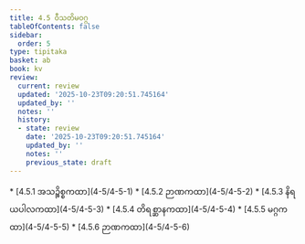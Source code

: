 ```yaml
---
title: 4.5 ဝီသတိမဝဂ္ဂ
tableOfContents: false
sidebar:
  order: 5
type: tipitaka
basket: ab
book: kv
review:
  current: review
  updated: '2025-10-23T09:20:51.745164'
  updated_by: ''
  notes: ''
  history:
  - state: review
    date: '2025-10-23T09:20:51.745164'
    updated_by: ''
    notes: ''
    previous_state: draft
---
```



<ReviewStatus review={frontmatter.review} showDetails={true} />

<HypothesisAnnotation frontmatter={frontmatter} />

<DynamicBreadcrumb />



<TableOfContents book="kv" section="4.5">
* [4.5.1 အသဉ္စိစ္စကထာ](4-5/4-5-1)
* [4.5.2 ဉာဏကထာ](4-5/4-5-2)
* [4.5.3 နိရယပါလကထာ](4-5/4-5-3)
* [4.5.4 တိရစ္ဆာနကထာ](4-5/4-5-4)
* [4.5.5 မဂ္ဂကထာ](4-5/4-5-5)
* [4.5.6 ဉာဏကထာ](4-5/4-5-6)
</TableOfContents>